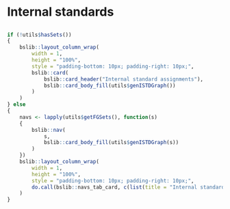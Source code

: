 Internal standards
===
    
##
    
```r
if (!utils$hasSets())
{
    bslib::layout_column_wrap(
        width = 1,
        height = "100%",
        style = "padding-bottom: 10px; padding-right: 10px;",
        bslib::card(
            bslib::card_header("Internal standard assignments"),
            bslib::card_body_fill(utils$genISTDGraph())
        )
    )
} else
{
    navs <- lapply(utils$getFGSets(), function(s)
    {
        bslib::nav(
            s,
            bslib::card_body_fill(utils$genISTDGraph(s))
        )
    })
    bslib::layout_column_wrap(
        width = 1,
        height = "100%",
        style = "padding-bottom: 10px; padding-right: 10px;",
        do.call(bslib::navs_tab_card, c(list(title = "Internal standard assignments"), navs))
    )
}
```
